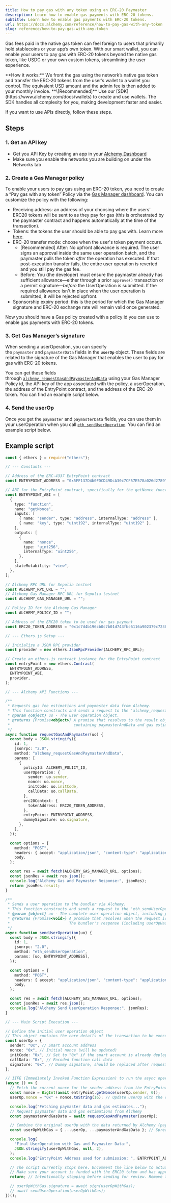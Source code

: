 ```yaml
---
title: How to pay gas with any token using an ERC-20 Paymaster
description: Learn how to enable gas payments with ERC-20 tokens.
subtitle: Learn how to enable gas payments with ERC-20 tokens.
url: https://docs.alchemy.com/reference/how-to-pay-gas-with-any-token
slug: reference/how-to-pay-gas-with-any-token
---
```


Gas fees paid in the native gas token can feel foreign to users that primarily hold stablecoins or your app’s own token.
With our smart wallet, you can enable your users to pay gas with ERC-20 tokens beyond the native gas token, like USDC or your own custom tokens, streamlining the user experience.

<Info>
  **How it works:** We front the gas using the network’s native gas token and
  transfer the ERC-20 tokens from the user’s wallet to a wallet you control. The
  equivalent USD amount and the admin fee is then added to your monthly invoice.
</Info>

<Info>
  **\[Recommended]** Use our [SDK](https://www.alchemy.com/docs/wallets) to
  create and use wallets. The SDK handles all complexity for you, making
  development faster and easier.
</Info>

If you want to use APIs directly, follow these steps.

## Steps

### 1. Get an API key

- Get you API Key by creating an app in your [Alchemy Dashboard](https://dashboard.alchemy.com/apps)
- Make sure you enable the networks you are building on under the Networks tab

### 2. Create a Gas Manager policy

To enable your users to pay gas using an ERC-20 token, you need to create a “Pay gas with any token” Policy via the [Gas Manager dashboard](https://dashboard.alchemy.com/gas-manager/policy/create). You can customize the policy with the following:

- Receiving address: an address of your choosing where the users' ERC20 tokens will be sent to as they pay for gas (this is orchestrated by the paymaster contract and happens automatically at the time of the transaction).
- Tokens: the tokens the user should be able to pay gas with. Learn more [here](/reference/gas-manager-faqs).
- ERC-20 transfer mode: choose when the user's token payment occurs.
  - [Recommended] After: No upfront allowance is required. The user signs an approval inside the same user operation batch, and the paymaster pulls the token _after_ the operation has executed. If that post-execution transfer fails, the entire user operation is reverted and you still pay the gas fee.
  - Before: You (the developer) must ensure the paymaster already has sufficient allowance—either through a prior `approve()` transaction or a permit signature—_before_ the UserOperation is submitted. If the required allowance isn't in place when the user operation is submitted, it will be rejected upfront.
- Sponsorship expiry period: this is the period for which the Gas Manager signature and ERC-20 exchange rate will remain valid once generated.

Now you should have a Gas policy created with a policy id you can use to enable gas payments with ERC-20 tokens.

### 3. Get Gas Manager’s signature

When sending a userOperation, you can specify the `paymaster` and `paymasterData` fields in the **`userOp`** object. These fields are related to the signature of the Gas Manager that enables the user to pay for gas with ERC-20 tokens.

You can get these fields through [`alchemy_requestGasAndPaymasterAndData`](/docs/wallets/api/gas-manager-admin-api/gas-abstraction-api-endpoints/alchemy-request-gas-and-paymaster-and-data) using your Gas Manager Policy id, the API key of the app associated with the policy, a userOperation, the address of the EntryPoint contract, and the address of the ERC-20 token. You can find an example script below.

### 4. Send the userOp

Once you get the `paymaster` and `paymasterData` fields, you can use them in your userOperation when you call [`eth_sendUserOperation`](https://www.alchemy.com/reference/eth-senduseroperation). You can find an example script below.

## Example script

```ts
const { ethers } = require("ethers");

// --- Constants ---

// Address of the ERC-4337 EntryPoint contract
const ENTRYPOINT_ADDRESS = "0x5FF137D4b0FDCD49DcA30c7CF57E578a026d2789";

// ABI for the EntryPoint contract, specifically for the getNonce function
const ENTRYPOINT_ABI = [
  {
    type: "function",
    name: "getNonce",
    inputs: [
      { name: "sender", type: "address", internalType: "address" },
      { name: "key", type: "uint192", internalType: "uint192" },
    ],
    outputs: [
      {
        name: "nonce",
        type: "uint256",
        internalType: "uint256",
      },
    ],
    stateMutability: "view",
  },
];

// Alchemy RPC URL for Sepolia testnet
const ALCHEMY_RPC_URL = "";
// Alchemy Gas Manager RPC URL for Sepolia testnet
const ALCHEMY_GAS_MANAGER_URL = "";

// Policy ID for the Alchemy Gas Manager
const ALCHEMY_POLICY_ID = "";

// Address of the ERC20 token to be used for gas payment
const ERC20_TOKEN_ADDRESS = "0x1c7d4b196cb0c7b01d743fbc6116a902379c7238"; // USDC

// --- Ethers.js Setup ---

// Initialize a JSON RPC provider
const provider = new ethers.JsonRpcProvider(ALCHEMY_RPC_URL);

// Create an ethers.js contract instance for the EntryPoint contract
const entryPoint = new ethers.Contract(
  ENTRYPOINT_ADDRESS,
  ENTRYPOINT_ABI,
  provider,
);

// --- Alchemy API Functions ---

/**
 * Requests gas fee estimations and paymaster data from Alchemy.
 * This function constructs and sends a request to the 'alchemy_requestGasAndPaymasterAndData' RPC method.
 * @param {object} uo - The user operation object.
 * @returns {Promise<object>} A promise that resolves to the result object from Alchemy,
 *                            containing paymasterAndData and gas estimations.
 */
async function requestGasAndPaymaster(uo) {
  const body = JSON.stringify({
    id: 1,
    jsonrpc: "2.0",
    method: "alchemy_requestGasAndPaymasterAndData",
    params: [
      {
        policyId: ALCHEMY_POLICY_ID,
        userOperation: {
          sender: uo.sender,
          nonce: uo.nonce,
          initCode: uo.initCode,
          callData: uo.callData,
        },
        erc20Context: {
          tokenAddress: ERC20_TOKEN_ADDRESS,
        },
        entryPoint: ENTRYPOINT_ADDRESS,
        dummySignature: uo.signature,
      },
    ],
  });

  const options = {
    method: "POST",
    headers: { accept: "application/json", "content-type": "application/json" },
    body,
  };

  const res = await fetch(ALCHEMY_GAS_MANAGER_URL, options);
  const jsonRes = await res.json();
  console.log("Alchemy Gas and Paymaster Response:", jsonRes);
  return jsonRes.result;
}

/**
 * Sends a user operation to the bundler via Alchemy.
 * This function constructs and sends a request to the 'eth_sendUserOperation' RPC method.
 * @param {object} uo - The complete user operation object, including paymaster data and gas estimations.
 * @returns {Promise<void>} A promise that resolves when the request is sent.
 *                          The bundler's response (including userOpHash) is logged to the console.
 */
async function sendUserOperation(uo) {
  const body = JSON.stringify({
    id: 1,
    jsonrpc: "2.0",
    method: "eth_sendUserOperation",
    params: [uo, ENTRYPOINT_ADDRESS],
  });

  const options = {
    method: "POST",
    headers: { accept: "application/json", "content-type": "application/json" },
    body,
  };

  const res = await fetch(ALCHEMY_GAS_MANAGER_URL, options);
  const jsonRes = await res.json();
  console.log("Alchemy Send UserOperation Response:", jsonRes);
}

// --- Main Script Execution ---

// Define the initial user operation object
// This object contains the core details of the transaction to be executed.
const userOp = {
  sender: "0x", // Smart account address
  nonce: "0x", // Initial nonce (will be updated)
  initCode: "0x", // Set to "0x" if the smart account is already deployed
  callData: "0x", // Encoded function call data
  signature: "0x", // Dummy signature, should be replaced after requesting paymaster data
};

// IIFE (Immediately Invoked Function Expression) to run the async operations
(async () => {
  // Fetch the current nonce for the sender address from the EntryPoint contract
  const nonce = BigInt(await entryPoint.getNonce(userOp.sender, 0));
  userOp.nonce = "0x" + nonce.toString(16); // Update userOp with the correct nonce

  console.log("Fetching paymaster data and gas estimates...");
  // Request paymaster data and gas estimations from Alchemy
  const paymasterAndGasData = await requestGasAndPaymaster(userOp);

  // Combine the original userOp with the data returned by Alchemy (paymasterAndData, gas limits, etc.)
  const userOpWithGas = { ...userOp, ...paymasterAndGasData }; // Spread order matters: userOp properties can be overwritten by paymasterAndGasData if names clash (e.g. if userOp had gas fields)

  console.log(
    "Final UserOperation with Gas and Paymaster Data:",
    JSON.stringify(userOpWithGas, null, 2),
  );
  console.log("EntryPoint Address used for submission: ", ENTRYPOINT_ADDRESS);

  // The script currently stops here. Uncomment the line below to actually send the UserOperation.
  // Make sure your account is funded with the ERC20 token and has approved the paymaster.
  return; // Intentionally stopping before sending for review. Remove this line to proceed.

  // userOpWithGas.signature = await sign(userOpWithGas);
  // await sendUserOperation(userOpWithGas);
})();
```
